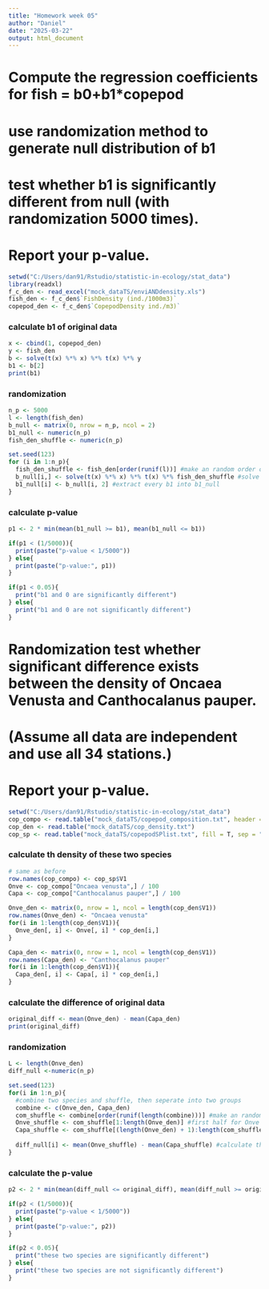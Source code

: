 ```yaml
---
title: "Homework week 05"
author: "Daniel"
date: "2025-03-22"
output: html_document
---
```


# Compute the regression coefficients for fish = b0+b1*copepod
# use randomization method to generate null distribution of b1
# test whether b1 is significantly different from null (with randomization 5000 times). 
# Report your p-value.

```r
setwd("C:/Users/dan91/Rstudio/statistic-in-ecology/stat_data")
library(readxl)
f_c_den <- read_excel("mock_dataTS/enviANDdensity.xls")
fish_den <- f_c_den$`FishDensity (ind./1000m3)`
copepod_den <- f_c_den$`CopepodDensity ind./m3)`
```

### calculate b1 of original data

```r
x <- cbind(1, copepod_den)
y <- fish_den
b <- solve(t(x) %*% x) %*% t(x) %*% y
b1 <- b[2]
print(b1)
```

### randomization

```r
n_p <- 5000
l <- length(fish_den)
b_null <- matrix(0, nrow = n_p, ncol = 2)
b1_null <- numeric(n_p)
fish_den_shuffle <- numeric(n_p)

set.seed(123)
for (i in 1:n_p){
  fish_den_shuffle <- fish_den[order(runif(l))] #make an random order of 1 to 34
  b_null[i,] <- solve(t(x) %*% x) %*% t(x) %*% fish_den_shuffle #solve b by the shuffle one
  b1_null[i] <- b_null[i, 2] #extract every b1 into b1_null
}
```

### calculate p-value

```r
p1 <- 2 * min(mean(b1_null >= b1), mean(b1_null <= b1))

if(p1 < (1/5000)){
  print(paste("p-value < 1/5000"))
} else{
  print(paste("p-value:", p1))
}

if(p1 < 0.05){
  print("b1 and 0 are significantly different")
} else{
  print("b1 and 0 are not significantly different")
}
```

# Randomization test whether significant difference exists between the density of Oncaea Venusta and Canthocalanus pauper. 
# (Assume all data are independent and use all 34 stations.) 
# Report your p-value.

```r
setwd("C:/Users/dan91/Rstudio/statistic-in-ecology/stat_data")
cop_compo <- read.table("mock_dataTS/copepod_composition.txt", header = T)
cop_den <- read.table("mock_dataTS/cop_density.txt")
cop_sp <- read.table("mock_dataTS/copepodSPlist.txt", fill = T, sep = "\n")
```

### calculate th density of these two species

```r
# same as before
row.names(cop_compo) <- cop_sp$V1
Onve <- cop_compo["Oncaea venusta",] / 100
Capa <- cop_compo["Canthocalanus pauper",] / 100

Onve_den <- matrix(0, nrow = 1, ncol = length(cop_den$V1))
row.names(Onve_den) <- "Oncaea venusta"
for(i in 1:length(cop_den$V1)){
  Onve_den[, i] <- Onve[, i] * cop_den[i,]
}

Capa_den <- matrix(0, nrow = 1, ncol = length(cop_den$V1))
row.names(Capa_den) <- "Canthocalanus pauper"
for(i in 1:length(cop_den$V1)){
  Capa_den[, i] <- Capa[, i] * cop_den[i,]
}
```

### calculate the difference of original data

```r
original_diff <- mean(Onve_den) - mean(Capa_den)
print(original_diff)
```

### randomization

```r
L <- length(Onve_den)
diff_null <-numeric(n_p)

set.seed(123)
for(i in 1:n_p){
  #combine two species and shuffle, then seperate into two groups
  combine <- c(Onve_den, Capa_den) 
  com_shuffle <- combine[order(runif(length(combine)))] #make an random order from 1 to 68
  Onve_shuffle <- com_shuffle[1:length(Onve_den)] #first half for Onve
  Capa_shuffle <- com_shuffle[(length(Onve_den) + 1):length(com_shuffle)] #second half for Capa
  
  diff_null[i] <- mean(Onve_shuffle) - mean(Capa_shuffle) #calculate the null difference
}
```

### calculate the p-value

```r
p2 <- 2 * min(mean(diff_null <= original_diff), mean(diff_null >= original_diff))

if(p2 < (1/5000)){
  print(paste("p-value < 1/5000"))
} else{
  print(paste("p-value:", p2))
}

if(p2 < 0.05){
  print("these two species are significantly different")
} else{
  print("these two species are not significantly different")
}
```
